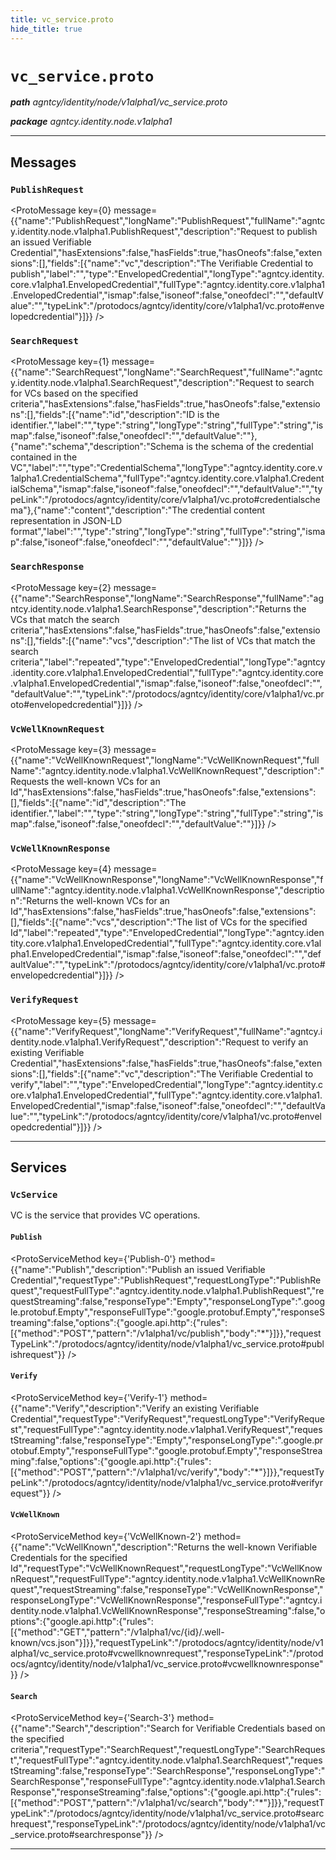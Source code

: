 ```yaml
---
title: vc_service.proto
hide_title: true
---
```



# `vc_service.proto`
_**path** agntcy/identity/node/v1alpha1/vc_service.proto_

_**package** agntcy.identity.node.v1alpha1_



---

## Messages


### `PublishRequest`
<ProtoMessage key={0} message={{"name":"PublishRequest","longName":"PublishRequest","fullName":"agntcy.identity.node.v1alpha1.PublishRequest","description":"Request to publish an issued Verifiable Credential","hasExtensions":false,"hasFields":true,"hasOneofs":false,"extensions":[],"fields":[{"name":"vc","description":"The Verifiable Credential to publish","label":"","type":"EnvelopedCredential","longType":"agntcy.identity.core.v1alpha1.EnvelopedCredential","fullType":"agntcy.identity.core.v1alpha1.EnvelopedCredential","ismap":false,"isoneof":false,"oneofdecl":"","defaultValue":"","typeLink":"/protodocs/agntcy/identity/core/v1alpha1/vc.proto#envelopedcredential"}]}} />


### `SearchRequest`
<ProtoMessage key={1} message={{"name":"SearchRequest","longName":"SearchRequest","fullName":"agntcy.identity.node.v1alpha1.SearchRequest","description":"Request to search for VCs based on the specified criteria","hasExtensions":false,"hasFields":true,"hasOneofs":false,"extensions":[],"fields":[{"name":"id","description":"ID is the identifier.","label":"","type":"string","longType":"string","fullType":"string","ismap":false,"isoneof":false,"oneofdecl":"","defaultValue":""},{"name":"schema","description":"Schema is the schema of the credential contained in the VC","label":"","type":"CredentialSchema","longType":"agntcy.identity.core.v1alpha1.CredentialSchema","fullType":"agntcy.identity.core.v1alpha1.CredentialSchema","ismap":false,"isoneof":false,"oneofdecl":"","defaultValue":"","typeLink":"/protodocs/agntcy/identity/core/v1alpha1/vc.proto#credentialschema"},{"name":"content","description":"The credential content representation in JSON-LD format","label":"","type":"string","longType":"string","fullType":"string","ismap":false,"isoneof":false,"oneofdecl":"","defaultValue":""}]}} />


### `SearchResponse`
<ProtoMessage key={2} message={{"name":"SearchResponse","longName":"SearchResponse","fullName":"agntcy.identity.node.v1alpha1.SearchResponse","description":"Returns the VCs that match the search criteria","hasExtensions":false,"hasFields":true,"hasOneofs":false,"extensions":[],"fields":[{"name":"vcs","description":"The list of VCs that match the search criteria","label":"repeated","type":"EnvelopedCredential","longType":"agntcy.identity.core.v1alpha1.EnvelopedCredential","fullType":"agntcy.identity.core.v1alpha1.EnvelopedCredential","ismap":false,"isoneof":false,"oneofdecl":"","defaultValue":"","typeLink":"/protodocs/agntcy/identity/core/v1alpha1/vc.proto#envelopedcredential"}]}} />


### `VcWellKnownRequest`
<ProtoMessage key={3} message={{"name":"VcWellKnownRequest","longName":"VcWellKnownRequest","fullName":"agntcy.identity.node.v1alpha1.VcWellKnownRequest","description":"Requests the well-known VCs for an Id","hasExtensions":false,"hasFields":true,"hasOneofs":false,"extensions":[],"fields":[{"name":"id","description":"The identifier.","label":"","type":"string","longType":"string","fullType":"string","ismap":false,"isoneof":false,"oneofdecl":"","defaultValue":""}]}} />


### `VcWellKnownResponse`
<ProtoMessage key={4} message={{"name":"VcWellKnownResponse","longName":"VcWellKnownResponse","fullName":"agntcy.identity.node.v1alpha1.VcWellKnownResponse","description":"Returns the well-known VCs for an Id","hasExtensions":false,"hasFields":true,"hasOneofs":false,"extensions":[],"fields":[{"name":"vcs","description":"The list of VCs for the specified Id","label":"repeated","type":"EnvelopedCredential","longType":"agntcy.identity.core.v1alpha1.EnvelopedCredential","fullType":"agntcy.identity.core.v1alpha1.EnvelopedCredential","ismap":false,"isoneof":false,"oneofdecl":"","defaultValue":"","typeLink":"/protodocs/agntcy/identity/core/v1alpha1/vc.proto#envelopedcredential"}]}} />


### `VerifyRequest`
<ProtoMessage key={5} message={{"name":"VerifyRequest","longName":"VerifyRequest","fullName":"agntcy.identity.node.v1alpha1.VerifyRequest","description":"Request to verify an existing Verifiable Credential","hasExtensions":false,"hasFields":true,"hasOneofs":false,"extensions":[],"fields":[{"name":"vc","description":"The Verifiable Credential to verify","label":"","type":"EnvelopedCredential","longType":"agntcy.identity.core.v1alpha1.EnvelopedCredential","fullType":"agntcy.identity.core.v1alpha1.EnvelopedCredential","ismap":false,"isoneof":false,"oneofdecl":"","defaultValue":"","typeLink":"/protodocs/agntcy/identity/core/v1alpha1/vc.proto#envelopedcredential"}]}} />

---
## Services


### `VcService`

VC is the service that provides VC operations.


#### `Publish`
<ProtoServiceMethod key={'Publish-0'} method={{"name":"Publish","description":"Publish an issued Verifiable Credential","requestType":"PublishRequest","requestLongType":"PublishRequest","requestFullType":"agntcy.identity.node.v1alpha1.PublishRequest","requestStreaming":false,"responseType":"Empty","responseLongType":".google.protobuf.Empty","responseFullType":"google.protobuf.Empty","responseStreaming":false,"options":{"google.api.http":{"rules":[{"method":"POST","pattern":"/v1alpha1/vc/publish","body":"*"}]}},"requestTypeLink":"/protodocs/agntcy/identity/node/v1alpha1/vc_service.proto#publishrequest"}} />


#### `Verify`
<ProtoServiceMethod key={'Verify-1'} method={{"name":"Verify","description":"Verify an existing Verifiable Credential","requestType":"VerifyRequest","requestLongType":"VerifyRequest","requestFullType":"agntcy.identity.node.v1alpha1.VerifyRequest","requestStreaming":false,"responseType":"Empty","responseLongType":".google.protobuf.Empty","responseFullType":"google.protobuf.Empty","responseStreaming":false,"options":{"google.api.http":{"rules":[{"method":"POST","pattern":"/v1alpha1/vc/verify","body":"*"}]}},"requestTypeLink":"/protodocs/agntcy/identity/node/v1alpha1/vc_service.proto#verifyrequest"}} />


#### `VcWellKnown`
<ProtoServiceMethod key={'VcWellKnown-2'} method={{"name":"VcWellKnown","description":"Returns the well-known Verifiable Credentials for the specified Id","requestType":"VcWellKnownRequest","requestLongType":"VcWellKnownRequest","requestFullType":"agntcy.identity.node.v1alpha1.VcWellKnownRequest","requestStreaming":false,"responseType":"VcWellKnownResponse","responseLongType":"VcWellKnownResponse","responseFullType":"agntcy.identity.node.v1alpha1.VcWellKnownResponse","responseStreaming":false,"options":{"google.api.http":{"rules":[{"method":"GET","pattern":"/v1alpha1/vc/{id}/.well-known/vcs.json"}]}},"requestTypeLink":"/protodocs/agntcy/identity/node/v1alpha1/vc_service.proto#vcwellknownrequest","responseTypeLink":"/protodocs/agntcy/identity/node/v1alpha1/vc_service.proto#vcwellknownresponse"}} />


#### `Search`
<ProtoServiceMethod key={'Search-3'} method={{"name":"Search","description":"Search for Verifiable Credentials based on the specified criteria","requestType":"SearchRequest","requestLongType":"SearchRequest","requestFullType":"agntcy.identity.node.v1alpha1.SearchRequest","requestStreaming":false,"responseType":"SearchResponse","responseLongType":"SearchResponse","responseFullType":"agntcy.identity.node.v1alpha1.SearchResponse","responseStreaming":false,"options":{"google.api.http":{"rules":[{"method":"POST","pattern":"/v1alpha1/vc/search","body":"*"}]}},"requestTypeLink":"/protodocs/agntcy/identity/node/v1alpha1/vc_service.proto#searchrequest","responseTypeLink":"/protodocs/agntcy/identity/node/v1alpha1/vc_service.proto#searchresponse"}} />


---


  